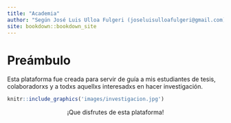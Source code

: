 ```yaml
--- 
title: "Academia"
author: "Según José Luis Ulloa Fulgeri (joseluisulloafulgeri@gmail.com)"
site: bookdown::bookdown_site
---
```


# Preámbulo {-}

Esta plataforma fue creada para servir de guía a mis estudiantes de tesis, colaboradorxs y a todxs aquellxs interesadxs en hacer investigación.

```r
knitr::include_graphics('images/investigacion.jpg')
```

<p align="center">¡Que disfrutes de esta plataforma!</p>